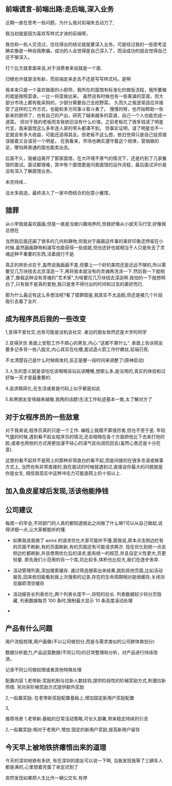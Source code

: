 ## 前端谎言-前端出路:走后端,深入业务

近期一直在思考一些问题，为什么我对前端失去动力了,

我当初就是因为喜欢写样式才进的前端呀，

我也和一些人交流过，往往得出的结论就是要深入业务。可是经过我的一些思考这确实像是一种自我欺骗，成功的人会觉得是自己深入了，而没成功的就会觉得自己还不够深入。

打个比方就拿面来说,对于消费者来说就是一个面.

归根也许就是没有新，而前端走来走去不还是写写样式吗，是啊

我本来只是一个喜欢做面的小厨师，我所在的面馆有标准化的做饭流程，我所要做的就是按照菜谱，一比一将菜做出来。
虽然说有时候也有一些离谱的菜谱，但大部分市场上都有能采购的，少部分需要自己去挖野菜。
久而久之我逐渐适应并接受了这样的工作方式，也能和多方同事斗智斗勇了。
慢慢的呀，也开始帮助一些新来的厨师了，也有自己的产出，研究了越来越多的菜谱，自己一个人也能完成一道菜。
但对于我的老板而言我依旧没有什么价值，之前老板花了很多钱请了明星代言，我来面馆这么多年连人家的零头都凑不到。
但事实证明，请了明星也不一定就会有多大收益，可能还适得其反。但老板不这么想，依旧觉得只是自己投资错误接着又会请另一个明星。
在我看来，市场也确实遵守着这个规律，营销做的足，哪怕再普通的面也能卖出去。

后面不久，我被迫离开了那家面馆，在大环境不景气的情况下，还是约到了几家餐馆的面试。面试都很难，其中有个面馆更是问我面馆的运作流程，最后面试评价是没有深入了解面馆业务。

未完待续...

没太多挑选，最终进入了一家中西结合的创意小餐馆，

##

## 猎罪

从小学我就喜欢画画,但是一直是当做兴趣培养的,但我好像从小就天马行空,好像我总想在

当然我后面还画了很多的几何和静物,但我对于画画这件事的美好印象还停留在小时候.虽然画画静物和速写也能获得一些成就,但也还好也就相当于人只是失去了灵魂这种不重要的东西,活着就行不是.

真正的转折点在于,虽然说我画画不差,但要上一个好的美院还是远远不够的,所以需要交几万块钱去北京深造一下,再将我本就没有的灵魂再洗涤一下.然后我一下就相通了,像我这种没有灵魂的"艺术家",为啥要花几万块钱去深造啊.我怕的一下就想明白了,只有我不是真的爱她,我只是舍不得付出的时间和过去的美好而已.

那为什么最近有这么多想法呢?看了猎罪图鉴,我其实不太追剧,但还是被几个片段吸引去看了全片.

## 成为程序员后我的一些改变

1,变得不爱社交,也有可能是没机会社交. 身边的朋友依然还是大学的同学

2.变得厌世.表面上安慰工作不顺心的男友,内心:"这都不算什么".
表面上告诉网友要多记多背一些八股文,内心其实在吐槽,面试造火箭工作拧螺丝,前端已死.

不太清楚自己是什么时候病发的,反正是要一段时间来调整了(原神启动)

3.人生的意义就是该吃吃该喝喝该玩玩该睡睡,想那么多,是没用的,真实的体验和过好每一天才是最重要的.

4.追求精简化,在生活或者是代码上似乎都是如此

5.和男朋友变得越来越像,我两的话题\生活工作轨迹基本一致,太了解对方了

## 对于女程序员的一些敌意

对于我来说,程序员真的只是一个工作. 编程上我既不算很厉害,但也不至于差. 年轻气盛的时候,遇到看不起女程序员的情况,还会暗暗在各个方面把他比下去来打他的脸,或者也用他的方式用更加漫不经心的语气反向调侃回去(虽然心里还是十分在意).

这里的看不起并不是网上的那种非常直白的看不起,而是间接的在很多言语或做事方式上, 当然也有非常直接的,我在面试的时候就遇到过,直接说你最大的问题就是你是女生, 相信我现实中这种冲击力可能是网上的十倍以上.

## 加入鱼皮星球后发现,活该他能挣钱

## 公司建议

每周一的早会,不同部门的人真的都知道彼此之间做了什么嘛?可以从自己做起,说得详细一点,让大家都能听的懂.

- 如果我说我做了 axios 的请求优化大家可能听不懂,那我说,原本点击侧边栏有的页面不刷新,有的页面刷新,有的页面还有可能请求两次.
  现在优化到统一点击侧边栏都刷新,并且使用优化后的请求,能有统一的规范,并且自定义性更大,页更轻量.
  原先我们小范用的另一个库,坑比较多,体积也比较大,我们在逐步舍弃.

- 活动管理列表,添加搜索缓存. 通过筛选搜索出来结果,跳到其他页面,比如活动报告,回来依旧能看到我上次搜索的记录,存在的生命周期相对是弱缓存,关闭浏览器即清空缓存

- 活动报告长列表优化,两个列表长度不一,将短的拉长. 列表数据较少将分页隐藏, 列表数据每页 100 条时,限制最大显示 10 条高度滚动处理

-

## 产品有什么问题

用户流程梳理,用户画像(不以公司做划分,而是与需求类似的公司群体做划分)

数据分析能力,产品运营数据(不同公司)的日常整理和分析，对产品进行持续改进。

记录不同公司做权限或者其他特殊处理

配置内容
1,老带新:奖励机制与拉新人数挂钩,提供阶段性的阶梯奖励方式,刺激拉新热情. 另对非阶梯奖励方式提供额外奖励

2,一起赢奖励: 在老带新奖励配置基础上,增加固定新用户奖励配置

3,

推荐场景
1,老带新:基础的日常活动策略,可长久部署,带来稳定持续的引流

2,一起赢奖励:相对于老用户,增加 固定的新用户奖励,提高新用户留存

## 今天早上被地铁挤瘪悟出来的道理

今天的深圳地铁有多挤, 有在深圳的朋友可以说一下啊, 当我发现我等了三辆车人都是满的,心里想着完蛋了肯定迟到了

突然发现如果把人生比作一辆公交车,有停
